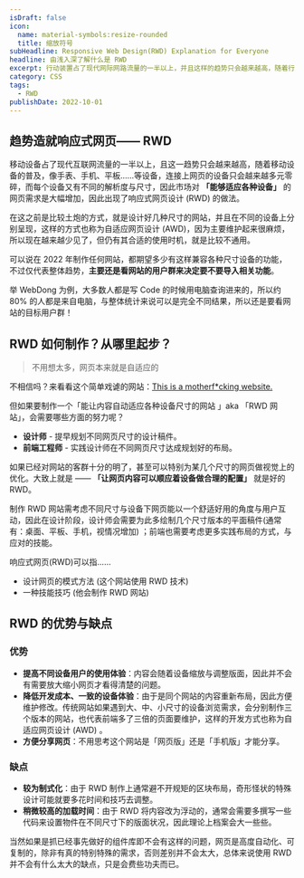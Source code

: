 ```yaml
---
isDraft: false
icon:
  name: material-symbols:resize-rounded
  title: 缩放符号
subHeadline: Responsive Web Design(RWD) Explanation for Everyone
headline: 由浅入深了解什么是 RWD
excerpt: 行动装置占了现代网际网路流量的一半以上，并且这样的趋势只会越来越高，随着行动装置的普及，像手表、手机、平板……等装置，连结上网页的装置只会越来越多元零碎，而每个装置又有不同的解析度与尺寸，因此市场对「能够适应各种装置」的网页需求是大大的增加，因此出现了 Responsive Web Design (RWD) 的做法。
category: CSS
tags:
  - RWD
publishDate: 2022-10-01
---
```


## 趋势造就响应式网页—— RWD

移动设备占了现代互联网流量的一半以上，且这一趋势只会越来越高，随着移动设备的普及，像手表、手机、平板……等设备，连接上网页的设备只会越来越多元零碎，而每个设备又有不同的解析度与尺寸，因此市场对 **「能够适应各种设备」** 的网页需求是大幅增加，因此出现了响应式网页设计 (RWD) 的做法。

在这之前是比较土炮的方式，就是设计好几种尺寸的网站，并且在不同的设备上分别呈现，这样的方式也称为自适应网页设计 (AWD)，因为主要维护起来很麻烦，所以现在越来越少见了，但仍有其合适的使用时机，就是比较不通用。

可以说在 2022 年制作任何网站，都期望多少有这样兼容各种尺寸设备的功能，不过仅代表整体趋势，**主要还是看网站的用户群来决定要不要导入相关功能**。

<Sidenote type="info">
  举 WebDong 为例，大多数人都是写 Code 的时候用电脑查询进来的，所以约 80%
  的人都是来自电脑，与整体统计来说可以是完全不同结果，所以还是要看网站的目标用户群！
</Sidenote>

## RWD 如何制作？从哪里起步？

> 不用想太多，网页本来就是自适应的

不相信吗？来看看这个简单戏谑的网站：[This is a motherf\*cking website.](https://motherfuckingwebsite.com/)

但如果要制作一个「能让内容自动适应各种设备尺寸的网站 」aka 「RWD 网站」，会需要哪些方面的努力呢？

- **设计师** - 提早规划不同网页尺寸的设计稿件。
- **前端工程师** - 实践设计师在不同网页尺寸达成规划好的布局。

如果已经对网站的客群十分的明了，甚至可以特别为某几个尺寸的网页做视觉上的优化。大致上就是 —— **「让网页内容可以顺应着设备做合理的配置」** 就是好的 RWD。

制作 RWD 网站需考虑不同尺寸与设备下网页能以一个舒适好用的角度与用户互动，因此在设计阶段，设计师会需要为此多绘制几个尺寸版本的平面稿件(通常有：桌面、平板、手机，视情况增加) ；前端也需要考虑更多实践布局的方式，与应对的技能。

响应式网页(RWD)可以指……

- 设计网页的模式方法 (这个网站使用 RWD 技术)
- 一种技能技巧 (他会制作 RWD 网站)

## RWD 的优势与缺点

### 优势

- **提高不同设备用户的使用体验**：内容会随着设备缩放与调整版面，因此并不会有需要放大缩小网页才看得清楚的问题。
- **降低开发成本、一致的设备体验**：由于是同个网站的内容重新布局，因此方便维护修改。传统网站如果遇到大、中、小尺寸的设备浏览需求，会分别制作三个版本的网站，也代表前端多了三倍的页面要维护，这样的开发方式也称为自适应网页设计 (AWD) 。
- **方便分享网页**：不用思考这个网站是「网页版」还是「手机版」才能分享。

### 缺点

- **较为制式化**：由于 RWD 制作上通常避不开规矩的区块布局，奇形怪状的特殊设计可能就要多花时间和技巧去调整。
- **稍微较高的加载时间**：由于 RWD 将内容改为浮动的，通常会需要多撰写一些代码来设置物件在不同尺寸下的版面状况，因此理论上档案会大一些些。

当然如果是抓已经事先做好的组件库即不会有这样的问题，网页是高度自动化、可复制的，除非有真的特别特殊的需求，否则差别并不会太大，总体来说使用 RWD 并不会有什么太大的缺点，只是会费些功夫而已。
